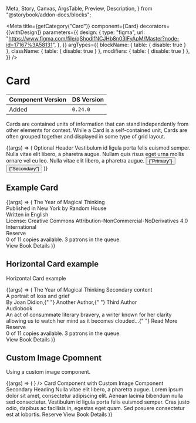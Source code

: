   Meta,
  Story,
  Canvas,
  ArgsTable,
  Preview,
  Description,
} from "@storybook/addon-docs/blocks";

<Meta
  title={getCategory("Card")}
  component={Card}
  decorators={[withDesign]}
  parameters={{
    design: {
      type: "figma",
      url:
        "https://www.figma.com/file/qShodlfNCJHb8n03IFyApM/Master?node-id=17167%3A58131",
    },
  }}
  argTypes={{
    blockName: { table: { disable: true } },
    className: { table: { disable: true } },
    modifiers: { table: { disable: true } },
  }}
/>

# Card

| Component Version | DS Version |
| ----------------- | ---------- |
| Added             | `0.24.0`   |

<Description of={Card} />

Cards are contained units of information that can stand independently from other elements for context. While a Card is a self-contained unit, Cards are often grouped together and displayed in some type of grid layout.

<Preview withToolbar>
  <Story
    name="Card"
    args={{
      id: "custom-card",
    }}
  >
    {(args) => (
      <Card {...args}>
        <CardImage
          src="https://placeimg.com/400/300/animals"
          alt="Alt text"
          imageAspectRatio={args.imageAspectRatio}
        />
        <CardHeading level={3} id="heading1">
          Optional Header
        </CardHeading>
        <CardContent>
          Vestibulum id ligula porta felis euismod semper. Nulla vitae elit
          libero, a pharetra augue. Nullam quis risus eget urna mollis ornare
          vel eu leo. Nulla vitae elit libero, a pharetra augue.
        </CardContent>
        <CardActions>
          <Button
            onClick={action("clicked")}
            id="button1"
            buttonType={ButtonTypes.Primary}
            type="submit"
          >
            {"Primary"}
          </Button>
          <Button
            onClick={action("clicked")}
            id="button2"
            buttonType={ButtonTypes.Secondary}
            type="submit"
          >
            {"Secondary"}
          </Button>
        </CardActions>
      </Card>
    )}
  </Story>
</Preview>

<ArgsTable story="Card" />

## Example Card

<Preview>
  <Story name="Example Card">
    {(args) => (
      <Card className="example-card">
        <CardImage src={"https://placeimg.com/300/400/arch"} alt={""} />
        <CardHeading level={2} id="heading1">
          The Year of Magical Thinking
        </CardHeading>
        <CardContent>
          <div>Published in New York by Random House</div>
          <div>Written in English</div>
          <div>
            License: Creative Commons Attribution-NonCommercial-NoDerivatives
            4.0 International
          </div>
        </CardContent>
        <CardActions>
          <Link type={LinkTypes.Button} href="blah">
            Reserve
          </Link>
          <div className="italicized ui-gray-dark">
            0 of 11 copies available. 3 patrons in the queue.
          </div>
          <Link href="#url" type={LinkTypes.Forwards}>
            View Book Details
          </Link>
        </CardActions>
      </Card>
    )}
  </Story>
</Preview>

## Horizontal Card example

Horizontal Card example

<Preview withToolbar>
  <Story name="Horizontal Card">
    {(args) => (
      <Card layout="horizontal" border>
        <CardImage
          src={"https://placeimg.com/200/150/animals"}
          alt="Alt text"
        />
        <CardHeading level={2} id="heading1">
          The Year of Magical Thinking
        </CardHeading>
        <CardContent>Secondary content</CardContent>
        <CardContent>
          <div className="book__callout">A portrait of loss and grief</div>
          <div>
            By <Link href="#joan-didion">Joan Didion</Link>,{" "}
            <Link href="#another-author">Another Author</Link>,{" "}
            <Link href="#third-author">Third Author</Link>
          </div>
          <div className="book__filetype">
            <Icon
              name={IconNames.headset}
              decorative={true}
              modifiers={["left", "small"]}
              iconRotation={IconRotationTypes.rotate0}
            ></Icon>
            Audiobook
          </div>
          <div className="book__description">
            An act of consummate literary bravery, a writer known for her
            clarity allowing us to watch her mind as it becomes clouded...{" "}
            <Link href="#">Read More</Link>
          </div>
        </CardContent>
        <CardActions>
          <Link type={LinkTypes.Button} href="blah">
            Reserve
          </Link>
          <div className="italicized ui-gray-dark">
            0 of 11 copies available. 3 patrons in the queue.
          </div>
          <Link href="#url" type={LinkTypes.Forwards}>
            View Book Details
          </Link>
        </CardActions>
      </Card>
    )}
  </Story>
</Preview>

## Custom Image Cpomnent

Using a custom image component.

<Preview withToolbar>
  <Story name="Custom Image Cpomnent">
    {(args) => (
      <Card>
        <CardImage
          alt="Alt text"
          imageAspectRatio={CardImageRatios.SixteenByNine}
          component={
            <Image src="https://placeimg.com/400/400/animals" alt="Alt text" />
          }
        />
        <CardHeading level={2} id="heading1">
          Card Component with Custom Image Component
        </CardHeading>
        <CardHeading level={4} id="heading2">
          Secondary Heading
        </CardHeading>
        <CardContent>
          Nulla vitae elit libero, a pharetra augue. Lorem ipsum dolor sit amet,
          consectetur adipiscing elit. Aenean lacinia bibendum nulla sed
          consectetur. Vestibulum id ligula porta felis euismod semper. Cras
          justo odio, dapibus ac facilisis in, egestas eget quam. Sed posuere
          consectetur est at lobortis.
        </CardContent>
        <CardActions>
          <Link type={LinkTypes.Button} href="blah">
            Reserve
          </Link>
          <Link href="#url" type={LinkTypes.Forwards}>
            View Book Details
          </Link>
        </CardActions>
      </Card>
    )}
  </Story>
</Preview>
